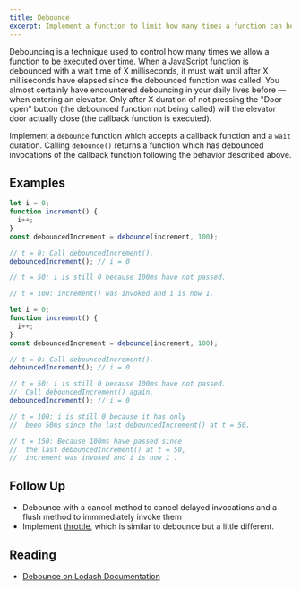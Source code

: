```yaml
---
title: Debounce
excerpt: Implement a function to limit how many times a function can be executed by delaying the execution of the function until after a specified time after its last execution attempt
---
```


Debouncing is a technique used to control how many times we allow a function to be executed over time. When a JavaScript function is debounced with a wait time of X milliseconds, it must wait until after X milliseconds have elapsed since the debounced function was called. You almost certainly have encountered debouncing in your daily lives before — when entering an elevator. Only after X duration of not pressing the "Door open" button (the debounced function not being called) will the elevator door actually close (the callback function is executed).

Implement a `debounce` function which accepts a callback function and a `wait` duration. Calling `debounce()` returns a function which has debounced invocations of the callback function following the behavior described above.

## Examples

```js
let i = 0;
function increment() {
  i++;
}
const debouncedIncrement = debounce(increment, 100);

// t = 0: Call debouncedIncrement().
debouncedIncrement(); // i = 0

// t = 50: i is still 0 because 100ms have not passed.

// t = 100: increment() was invoked and i is now 1.
```

```js
let i = 0;
function increment() {
  i++;
}
const debouncedIncrement = debounce(increment, 100);

// t = 0: Call debouncedIncrement().
debouncedIncrement(); // i = 0

// t = 50: i is still 0 because 100ms have not passed.
//  Call debouncedIncrement() again.
debouncedIncrement(); // i = 0

// t = 100: i is still 0 because it has only
//  been 50ms since the last debouncedIncrement() at t = 50.

// t = 150: Because 100ms have passed since
//  the last debouncedIncrement() at t = 50,
//  increment was invoked and i is now 1 .
```

## Follow Up

- Debounce with a cancel method to cancel delayed invocations and a flush method to immmediately invoke them
- Implement [throttle](/questions/javascript/throttle), which is similar to debounce but a little different.

## Reading

- [Debounce on Lodash Documentation](https://lodash.com/docs/4.17.15#debounce)
